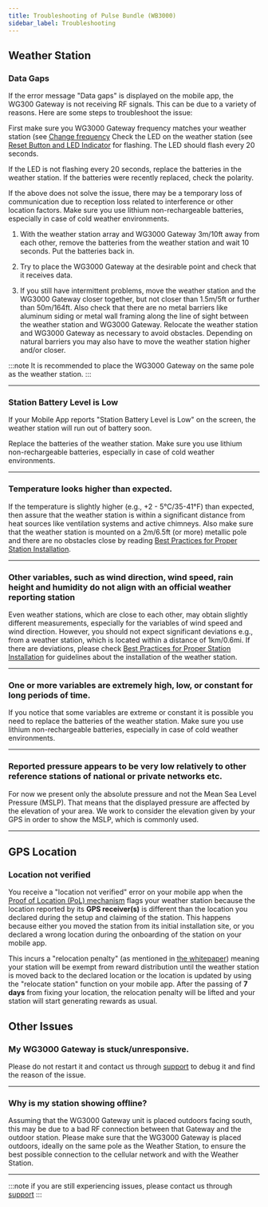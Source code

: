 ```yaml
---
title: Troubleshooting of Pulse Bundle (WB3000)
sidebar_label: Troubleshooting
---
```



## Weather Station

### Data Gaps
    
If the error message "Data gaps" is displayed on the mobile app, the WG300 Gateway is not receiving RF signals. 
This can be due to a variety of reasons. 
Here are some steps to troubleshoot the issue:

First make sure you WG3000 Gateway frequency matches your weather station (see [Change frequency](/wxm-devices/pulse/connect-and-claim#change-frequency-optional)
Check the LED on the weather station (see [Reset Button and LED Indicator](/wxm-devices/pulse/assemble) for flashing.
The LED should flash every 20 seconds.

If the LED is not flashing every 20 seconds, replace the batteries in the weather station.
If the batteries were recently replaced, check the polarity.

If the above does not solve the issue, there may be a temporary loss of communication due to reception loss related to interference or other location factors.
Make sure you use lithium non-rechargeable batteries, especially in case of cold weather environments.

1. With the weather station array and WG3000 Gateway 3m/10ft away from each other,
   remove the batteries from the weather station and wait 10 seconds. Put the batteries back in.

2. Try to place the WG3000 Gateway at the desirable point and check that it receives data.

3. If you still have intermittent problems, move the weather station and the WG3000 Gateway closer together,
   but not closer than 1.5m/5ft or further than 50m/164ft.
   Also check that there are no metal barriers like aluminum siding
   or metal wall framing along the line of sight between the weather station and WG3000 Gateway.
   Relocate the weather station and WG3000 Gateway as necessary to avoid obstacles.
   Depending on natural barriers you may also have to move the weather station higher and/or closer.

:::note
It is recommended to place the WG3000 Gateway on the same pole as the weather station.
:::

<hr />

### Station Battery Level is Low

If your Mobile App reports "Station Battery Level is Low" on the screen, the weather station will run out of battery soon.

Replace the batteries of the weather station. Make sure you use lithium non-rechargeable batteries, especially in case of cold weather environments.

<hr />

### Temperature looks higher than expected.

If the temperature is slightly higher (e.g., +2 - 5°C/35-41°F) than expected,
then assure that the weather station is within a significant distance from heat sources
like ventilation systems and active chimneys.
Also make sure that the weather station is mounted on a 2m/6.5ft (or more) metallic pole and there are no obstacles close by reading [Best Practices for Proper Station Installation](/wxm-devices/pulse/install-weather-station#best-practices-for-proper-station-installation).

<hr />

### Other variables, such as wind direction, wind speed, rain height and humidity do not align with an official weather reporting station

Even weather stations, which are close to each other, may obtain slightly different measurements,
especially for the variables of wind speed and wind direction. However, you should not expect significant deviations
e.g., from a weather station, which is located within a distance of 1km/0.6mi.
If there are deviations, please check [Best Practices for Proper Station Installation](/wxm-devices/pulse/install-weather-station#best-practices-for-proper-station-installation) for guidelines about the installation of the weather station.

<hr />

### One or more variables are extremely high, low, or constant for long periods of time.

If you notice that some variables are extreme or constant it is possible you need to replace the batteries of the weather station. Make sure you use lithium non-rechargeable batteries, especially in case of cold weather environments.

<hr />

### Reported pressure appears to be very low relatively to other reference stations of national or private networks etc. 

For now we present only the absolute pressure and not the Mean Sea Level Pressure (MSLP). That means that the displayed pressure are affected by the elevation of your area. We work to consider the elevation given by your GPS in order to show the MSLP, which is commonly used.

<hr />

## GPS Location

### Location not verified
You receive a "location not verified" error on your mobile app when the [Proof of Location (PoL) mechanism](/rewards/proof-of-location) flags your weather station because the location reported by its **GPS receiver(s)** is different than the location you declared during the setup and claiming of the station. This happens because either you moved the station from its initial installation site, or you declared a wrong location during the onboarding of the station on your mobile app.

This incurs a "relocation penalty" (as mentioned in [the whitepaper](http://weatherxm.com/whitepaper)) meaning your station will be exempt from reward distribution until the weather station is moved back to the declared location or the location is updated by using the "relocate station" function on your mobile app. After the passing of **7 days** from fixing your location, the relocation penalty will be lifted and your station will start generating rewards as usual.

## Other Issues

### My WG3000 Gateway is stuck/unresponsive.
  
Please do not restart it and contact us through [support](https://support.weatherxm.com) to debug it and find the reason of the issue.

<hr />

### Why is my station showing offline?

Assuming that the WG3000 Gateway unit is placed outdoors facing south, this may be due to a bad RF connection between that Gateway and the outdoor station.
Please make sure that the WG3000 Gateway is placed outdoors, ideally on the same pole as the Weather Station, to ensure the best possible connection to the cellular network and with the Weather Station.

<hr />
 
:::note
if you are still experiencing issues, please contact us through [support](https://support.weatherxm.com)
:::